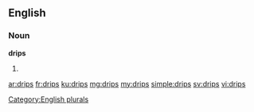 ==English==

===Noun===
'''drips'''

# {{plural of|drip}}

[[Category:English plurals]]

[[ar:drips]]
[[fr:drips]]
[[ku:drips]]
[[mg:drips]]
[[my:drips]]
[[simple:drips]]
[[sv:drips]]
[[vi:drips]]